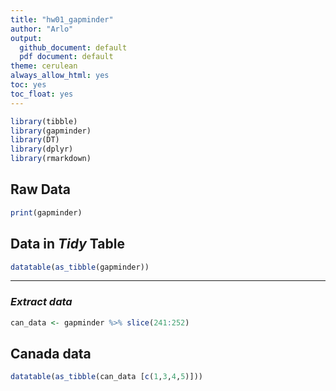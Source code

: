 ```yaml
---
title: "hw01_gapminder"
author: "Arlo"
output:
  github_document: default
  pdf document: default
theme: cerulean
always_allow_html: yes
toc: yes
toc_float: yes
---
```


```r
library(tibble)
library(gapminder)
library(DT)
library(dplyr)
library(rmarkdown)
```

<!-- Show gapminder raw dataset first-->

## __Raw__ Data
```r
print(gapminder)
```

## Data in _Tidy_ Table
```r
datatable(as_tibble(gapminder))
```

<!--Slice Canada data into new dataset-->
*****
### _Extract data_

```r
can_data <- gapminder %>% slice(241:252)
```

<!--Display Canada data of interest-->

## __Canada__ data
```r
datatable(as_tibble(can_data [c(1,3,4,5)]))
```
